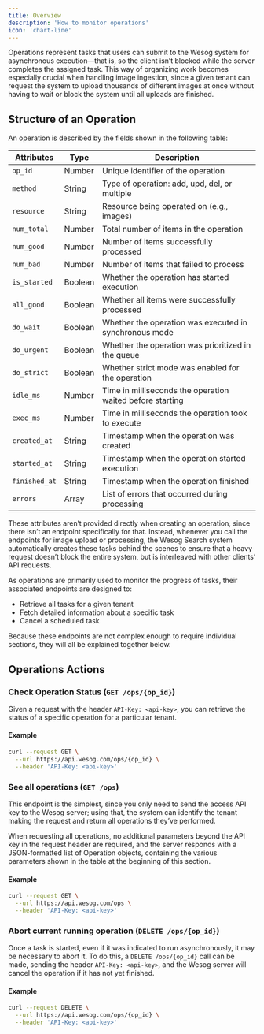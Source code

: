 ```yaml
---
title: Overview
description: 'How to monitor operations'
icon: 'chart-line'
---
```


Operations represent tasks that users can submit to the Wesog system for asynchronous execution—that is, so the client isn’t blocked while the server completes the assigned task. This way of organizing work becomes especially crucial when handling image ingestion, since a given tenant can request the system to upload thousands of different images at once without having to wait or block the system until all uploads are finished.

## Structure of an Operation
An operation is described by the fields shown in the following table:

| Attributes | Type  | Description |
|-----------|------|-------------|
| `op_id` | Number | Unique identifier of the operation |
| `method` | String | Type of operation: add, upd, del, or multiple |
| `resource` | String | Resource being operated on (e.g., images) |
| `num_total` | Number | Total number of items in the operation |
| `num_good` | Number | Number of items successfully processed |
| `num_bad` | Number | Number of items that failed to process |
| `is_started` | Boolean | Whether the operation has started execution |
| `all_good` | Boolean | Whether all items were successfully processed |
| `do_wait` | Boolean | Whether the operation was executed in synchronous mode |
| `do_urgent` | Boolean | Whether the operation was prioritized in the queue |
| `do_strict` | Boolean | Whether strict mode was enabled for the operation |
| `idle_ms` | Number | Time in milliseconds the operation waited before starting |
| `exec_ms` | Number | Time in milliseconds the operation took to execute |
| `created_at` | String | Timestamp when the operation was created |
| `started_at` | String | Timestamp when the operation started execution |
| `finished_at` | String | Timestamp when the operation finished |
| `errors` | Array | List of errors that occurred during processing |

These attributes aren’t provided directly when creating an operation, since there isn’t an endpoint specifically for that. Instead, whenever you call the endpoints for image upload or processing, the Wesog Search system automatically creates these tasks behind the scenes to ensure that a heavy request doesn’t block the entire system, but is interleaved with other clients’ API requests.

As operations are primarily used to monitor the progress of tasks, their associated endpoints are designed to:

* Retrieve all tasks for a given tenant
* Fetch detailed information about a specific task
* Cancel a scheduled task

Because these endpoints are not complex enough to require individual sections, they will all be explained together below.

## Operations Actions

### Check Operation Status (`GET /ops/{op_id}`)
Given a request with the header `API-Key: <api-key>`, you can retrieve the status of a specific operation for a particular tenant.

#### Example
```bash
curl --request GET \
  --url https://api.wesog.com/ops/{op_id} \
  --header 'API-Key: <api-key>'
```

### See all operations (`GET /ops`)
This endpoint is the simplest, since you only need to send the access API key to the Wesog server; using that, the system can identify the tenant making the request and return all operations they’ve performed.

When requesting all operations, no additional parameters beyond the API key in the request header are required, and the server responds with a JSON-formatted list of Operation objects, containing the various parameters shown in the table at the beginning of this section.

#### Example
```bash
curl --request GET \
  --url https://api.wesog.com/ops \
  --header 'API-Key: <api-key>'
```

### Abort current running operation (`DELETE /ops/{op_id}`)
Once a task is started, even if it was indicated to run asynchronously, it may be necessary to abort it. To do this, a `DELETE /ops/{op_id}` call can be made, sending the header `API-Key: <api-key>`, and the Wesog server will cancel the operation if it has not yet finished.

#### Example
```bash
curl --request DELETE \
  --url https://api.wesog.com/ops/{op_id} \
  --header 'API-Key: <api-key>'
```